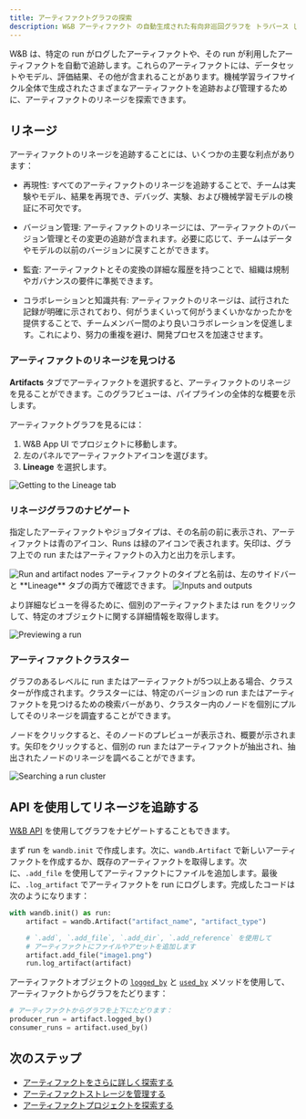 ```yaml
---
title: アーティファクトグラフの探索
description: W&B アーティファクト の自動生成された有向非巡回グラフを トラバース します。
---
```


W&B は、特定の run がログしたアーティファクトや、その run が利用したアーティファクトを自動で追跡します。これらのアーティファクトには、データセットやモデル、評価結果、その他が含まれることがあります。機械学習ライフサイクル全体で生成されたさまざまなアーティファクトを追跡および管理するために、アーティファクトのリネージを探索できます。

## リネージ
アーティファクトのリネージを追跡することには、いくつかの主要な利点があります：

- 再現性: すべてのアーティファクトのリネージを追跡することで、チームは実験やモデル、結果を再現でき、デバッグ、実験、および機械学習モデルの検証に不可欠です。

- バージョン管理: アーティファクトのリネージには、アーティファクトのバージョン管理とその変更の追跡が含まれます。必要に応じて、チームはデータやモデルの以前のバージョンに戻すことができます。

- 監査: アーティファクトとその変換の詳細な履歴を持つことで、組織は規制やガバナンスの要件に準拠できます。

- コラボレーションと知識共有: アーティファクトのリネージは、試行された記録が明確に示されており、何がうまくいって何がうまくいかなかったかを提供することで、チームメンバー間のより良いコラボレーションを促進します。これにより、努力の重複を避け、開発プロセスを加速させます。

### アーティファクトのリネージを見つける
**Artifacts** タブでアーティファクトを選択すると、アーティファクトのリネージを見ることができます。このグラフビューは、パイプラインの全体的な概要を示します。

アーティファクトグラフを見るには：

1. W&B App UI でプロジェクトに移動します。
2. 左のパネルでアーティファクトアイコンを選びます。
3. **Lineage** を選択します。

<Frame>
    <img src="/images/artifacts/lineage1.gif" alt="Getting to the Lineage tab"  />
</Frame>

### リネージグラフのナビゲート

指定したアーティファクトやジョブタイプは、その名前の前に表示され、アーティファクトは青のアイコン、Runs は緑のアイコンで表されます。矢印は、グラフ上での run またはアーティファクトの入力と出力を示します。

<Frame>
    <img src="/images/artifacts/lineage2.png" alt="Run and artifact nodes"  />
</Frame>

<Note>
アーティファクトのタイプと名前は、左のサイドバーと **Lineage** タブの両方で確認できます。
</Note>

<Frame>
    <img src="/images/artifacts/lineage2a.gif" alt="Inputs and outputs"  />
</Frame>

より詳細なビューを得るために、個別のアーティファクトまたは run をクリックして、特定のオブジェクトに関する詳細情報を取得します。

<Frame>
    <img src="/images/artifacts/lineage3a.gif" alt="Previewing a run"  />
</Frame>

### アーティファクトクラスター

グラフのあるレベルに run またはアーティファクトが5つ以上ある場合、クラスターが作成されます。クラスターには、特定のバージョンの run またはアーティファクトを見つけるための検索バーがあり、クラスター内のノードを個別にプルしてそのリネージを調査することができます。

ノードをクリックすると、そのノードのプレビューが表示され、概要が示されます。矢印をクリックすると、個別の run またはアーティファクトが抽出され、抽出されたノードのリネージを調べることができます。

<Frame>
    <img src="/images/artifacts/lineage3b.gif" alt="Searching a run cluster"  />
</Frame>

## API を使用してリネージを追跡する
[W&B API](/ja/models/ref/python/public-api/api) を使用してグラフをナビゲートすることもできます。

まず run を `wandb.init` で作成します。次に、`wandb.Artifact` で新しいアーティファクトを作成するか、既存のアーティファクトを取得します。次に、`.add_file` を使用してアーティファクトにファイルを追加します。最後に、`.log_artifact` でアーティファクトを run にログします。完成したコードは次のようになります：

```python
with wandb.init() as run:
    artifact = wandb.Artifact("artifact_name", "artifact_type")

    # `.add`, `.add_file`, `.add_dir`, `.add_reference` を使用して
    # アーティファクトにファイルやアセットを追加します
    artifact.add_file("image1.png")
    run.log_artifact(artifact)
```

アーティファクトオブジェクトの [`logged_by`](/ja/models/ref/python/artifact#logged_by) と [`used_by`](/ja/models/ref/python/artifact#used_by) メソッドを使用して、アーティファクトからグラフをたどります：

```python
# アーティファクトからグラフを上下にたどります：
producer_run = artifact.logged_by()
consumer_runs = artifact.used_by()
```
## 次のステップ
- [アーティファクトをさらに詳しく探索する](/ja/models/artifacts/artifacts-walkthrough/)
- [アーティファクトストレージを管理する](/ja/models/artifacts/delete-artifacts/)
- [アーティファクトプロジェクトを探索する](https://wandb.ai/wandb-smle/artifact_workflow/artifacts/raw_dataset/raw_data/v0/lineage)